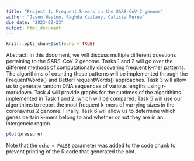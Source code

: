```yaml
---
title: "Project 1: Frequent k-mers in the SARS-CoV-2 genome"
author: "Jason Weston, Raghda Kailany, Calicia Perea"
due date: "2023-02-23"
output: html_document
---
```


```r
knitr::opts_chunk$set(echo = TRUE)
```
Abstract:
  In this document, we will discuss multiple different questions pertaining to the SARS-CoV-2 genome. Tasks 1 and 2 will 
  go over the different methods of computationally discovering frequent k-mer patterns. The algorithims of counting these
  patterns will be implemented through the FrequentWords() and BetterFrequentWords() approaches. Task 3 will allow us to 
  generate random DNA sequences of various lengths using r-markdown. Task 4 will provide graphs for the runtimes of the
  algorithims implemented in Task 1 and 2, which will be compared. Task 5 will use our algorithims to report the most
  frequent k-mers of varrying sizes in the coronavirus 2 genome. Finally, Task 6 will allow us to determine which genes 
  certain k-mers belong to and whether or not they are in an intergeneic region. 

```r
plot(pressure)
```

Note that the `echo = FALSE` parameter was added to the code chunk to prevent printing of the R code that generated the plot.
